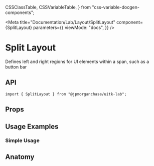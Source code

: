   CSSClassTable,
  CSSVariableTable,
} from "css-variable-docgen-components";

<Meta
  title="Documentation/Lab/Layout/SplitLayout"
  component={SplitLayout}
  parameters={{
    viewMode: "docs",
  }}
/>

# Split Layout

Defines left and right regions for UI elements within a span, such as a button bar

<Canvas>
  <Story id="layout-lab-splitlayout--default-split-layout" />
</Canvas>

## API

```
import { SplitLayout } from "@jpmorganchase/uitk-lab";
```

## Props

<ArgsTable of={SplitLayout} />

## Usage Examples

### Simple Usage

<Canvas>
  <Story id="lab-layout-splitlayout--split-layout-simple-usage" />
</Canvas>

## Anatomy

<Canvas>
  <ComponentAnatomy showLegend>
    <SplitLayout>
      <FlexItem></FlexItem>
    </SplitLayout>
  </ComponentAnatomy>
</Canvas>
